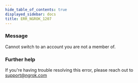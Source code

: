 ```yaml
---
hide_table_of_contents: true
displayed_sidebar: docs
title: ERR_NGROK_1207
---
```




### Message

Cannot switch to an account you are not a member of.

<ErrorDetails error="err_ngrok_1207" />

### Further help

If you're having trouble resolving this error, please reach out to [support@ngrok.com](mailto:support@ngrok.com?subject=Help%20with%20ERR_NGROK_1207)
